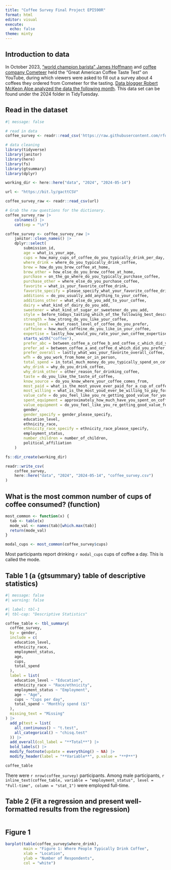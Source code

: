 ```yaml
---
title: "Coffee Survey Final Project EPI590R"
format: html
editor: visual
execute: 
  echo: false
theme: minty
---
```


## Introduction to data

In October 2023, ["world champion barista" James Hoffmann](https://www.youtube.com/watch?v=bMOOQfeloH0) and [coffee company Cometeer](https://cometeer.com/pages/the-great-american-coffee-taste-test) held the "Great American Coffee Taste Test" on YouTube, during which viewers were asked to fill out a survey about 4 coffees they ordered from Cometeer for the tasting. [Data blogger Robert McKeon Aloe analyzed the data the following month](https://rmckeon.medium.com/great-american-coffee-taste-test-breakdown-7f3fdcc3c41d). This data set can be found under the 2024 folder in TidyTuesday.

## Read in the dataset

```r
#| message: false

# read in data
coffee_survey <- readr::read_csv('https://raw.githubusercontent.com/rfordatascience/tidytuesday/main/data/2024/2024-05-14/coffee_survey.csv')

# data cleaning
library(tidyverse)
library(janitor)
library(here)
library(fs)
library(gtsummary)
library(dplyr)

working_dir <- here::here("data", "2024", "2024-05-14")

url <- "https://bit.ly/gacttCSV"

coffee_survey_raw <- readr::read_csv(url)

# Grab the raw questions for the dictionary.
coffee_survey_raw |>
	colnames() |>
	cat(sep = "\n")

coffee_survey <- coffee_survey_raw |>
	janitor::clean_names() |>
	dplyr::select(
		submission_id,
		age = what_is_your_age,
		cups = how_many_cups_of_coffee_do_you_typically_drink_per_day,
		where_drink = where_do_you_typically_drink_coffee,
		brew = how_do_you_brew_coffee_at_home,
		brew_other = how_else_do_you_brew_coffee_at_home,
		purchase = on_the_go_where_do_you_typically_purchase_coffee,
		purchase_other = where_else_do_you_purchase_coffee,
		favorite = what_is_your_favorite_coffee_drink,
		favorite_specify = please_specify_what_your_favorite_coffee_drink_is,
		additions = do_you_usually_add_anything_to_your_coffee,
		additions_other = what_else_do_you_add_to_your_coffee,
		dairy = what_kind_of_dairy_do_you_add,
		sweetener = what_kind_of_sugar_or_sweetener_do_you_add,
		style = before_todays_tasting_which_of_the_following_best_described_what_kind_of_coffee_you_like,
		strength = how_strong_do_you_like_your_coffee,
		roast_level = what_roast_level_of_coffee_do_you_prefer,
		caffeine = how_much_caffeine_do_you_like_in_your_coffee,
		expertise = lastly_how_would_you_rate_your_own_coffee_expertise,
		starts_with("coffee"),
		prefer_abc = between_coffee_a_coffee_b_and_coffee_c_which_did_you_prefer,
		prefer_ad = between_coffee_a_and_coffee_d_which_did_you_prefer,
		prefer_overall = lastly_what_was_your_favorite_overall_coffee,
		wfh = do_you_work_from_home_or_in_person,
		total_spend = in_total_much_money_do_you_typically_spend_on_coffee_in_a_month,
		why_drink = why_do_you_drink_coffee,
		why_drink_other = other_reason_for_drinking_coffee,
		taste = do_you_like_the_taste_of_coffee,
		know_source = do_you_know_where_your_coffee_comes_from,
		most_paid = what_is_the_most_youve_ever_paid_for_a_cup_of_coffee,
		most_willing = what_is_the_most_youd_ever_be_willing_to_pay_for_a_cup_of_coffee,
		value_cafe = do_you_feel_like_you_re_getting_good_value_for_your_money_when_you_buy_coffee_at_a_cafe,
		spent_equipment = approximately_how_much_have_you_spent_on_coffee_equipment_in_the_past_5_years,
		value_equipment = do_you_feel_like_you_re_getting_good_value_for_your_money_with_regards_to_your_coffee_equipment,
		gender,
		gender_specify = gender_please_specify,
		education_level,
		ethnicity_race,
		ethnicity_race_specify = ethnicity_race_please_specify,
		employment_status,
		number_children = number_of_children,
		political_affiliation
	)

fs::dir_create(working_dir)

readr::write_csv(
	coffee_survey,
	here::here("data", "2024", "2024-05-14", "coffee_survey.csv")
)
```

## What is the most common number of cups of coffee consumed? (function)

```r
most_common <- function(x) {
  tab <- table(x)
  mode_val <- names(tab)[which.max(tab)]
  return(mode_val)
}

modal_cups <- most_common(coffee_survey$cups)

```

Most participants report drinking `r modal_cups` cups of coffee a day. This is called the mode.

## Table 1 (a {gtsummary} table of descriptive statistics)

```r
#| message: false
#| warning: false

#| label: tbl-1
#| tbl-cap: "Descriptive Statistics"

coffee_table <- tbl_summary(
  coffee_survey,
  by = gender,
  include = c(
    education_level,
    ethnicity_race,
    employment_status,
    age,
    cups,
    total_spend
  ),
  label = list(
    education_level ~ "Education",
    ethnicity_race ~ "Race/ethnicity",
    employment_status ~ "Employment",
    age ~ "Age",
    cups ~ "Cups per day",
    total_spend ~ "Monthly spend ($)"
  ),
  missing_text = "Missing"
) |> 
  add_p(test = list(
    all_continuous() ~ "t.test", 
    all_categorical() ~ "chisq.test"
  )) |> 
  add_overall(col_label = "**Total**") |> 
  bold_labels() |> 
  modify_footnote(update = everything() ~ NA) |> 
  modify_header(label = "**Variable**", p.value = "**P**")

coffee_table

```

There were `r nrow(coffee_survey)` participants. Among male participants, `r inline_text(coffee_table, variable = "employment_status", level = "Full-time", column = "stat_1")` were employed full-time.

## Table 2 (Fit a regression and present well-formatted results from the regression)

```r
```

## Figure 1

```r

barplot(table(coffee_survey$where_drink),
        main = "Figure 1: Where People Typically Drink Coffee",
        xlab = "Location",
        ylab = "Number of Respondents",
        col = "white")

```
